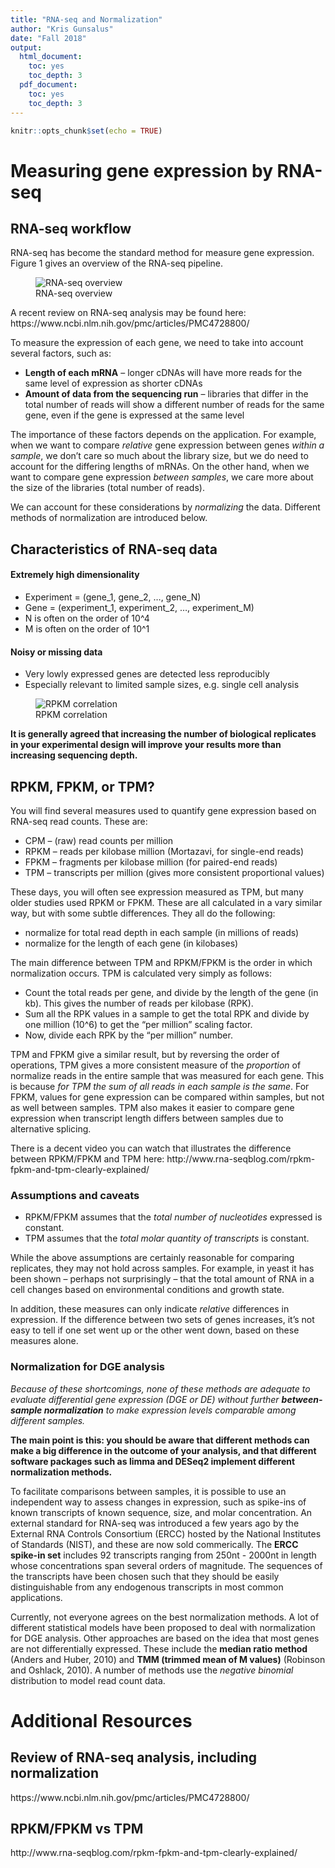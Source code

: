 ```yaml
---
title: "RNA-seq and Normalization"
author: "Kris Gunsalus"
date: "Fall 2018"
output:
  html_document:
    toc: yes
    toc_depth: 3
  pdf_document:
    toc: yes
    toc_depth: 3
---
```


```r
knitr::opts_chunk$set(echo = TRUE)
```

# Measuring gene expression by RNA-seq

## RNA-seq workflow

RNA-seq has become the standard method for measure gene expression. Figure 1 gives an overview of the RNA-seq pipeline.

![RNA-seq overview](Images/RNA-seq Mortazavi.png)

A recent review on RNA-seq analysis may be found here:
https://www.ncbi.nlm.nih.gov/pmc/articles/PMC4728800/

To measure the expression of each gene, we need to take into account several factors, such as:

+ **Length of each mRNA** -- longer cDNAs will have more reads for the same level of expression as shorter cDNAs
+ **Amount of data from the sequencing run** -- libraries that differ in the total number of reads will show a different number of reads for the same gene, even if the gene is expressed at the same level

The importance of these factors depends on the application. For example, when we want to compare *relative* gene expression between genes *within a sample*, we don't care so much about the library size, but we do need to account for the differing lengths of mRNAs. On the other hand, when we want to compare gene expression *between samples*, we care more about the size of the libraries (total number of reads).

We can account for these considerations by *normalizing* the data. Different methods of normalization are introduced below.

## Characteristics of RNA-seq data

#### Extremely high dimensionality
* Experiment = (gene_1, gene_2, …, gene_N)
* Gene = (experiment_1, experiment_2, …, experiment_M)
* N is often on the order of 10^4
* M is often on the order of 10^1

#### Noisy or missing data

* Very lowly expressed genes are detected less reproducibly
* Especially relevant to limited sample sizes, e.g. single cell analysis

![RPKM correlation](Images/RPKM technical replicates.png)

**It is generally agreed that increasing the number of biological replicates in your experimental design will improve your results more than increasing sequencing depth.**


## RPKM, FPKM, or TPM?

You will find several measures used to quantify gene expression based on RNA-seq read counts. These are:

* CPM -- (raw) read counts per million
* RPKM -- reads per kilobase million (Mortazavi, for single-end reads)
* FPKM -- fragments per kilobase million (for paired-end reads)
* TPM -- transcripts per million (gives more consistent proportional values)

These days, you will often see expression measured as TPM, but many older studies used RPKM or FPKM. These are all calculated in a vary similar way, but with some subtle differences. They all do the following:

* normalize for total read depth in each sample (in millions of reads)
* normalize for the length of each gene (in kilobases)

The main difference between TPM and RPKM/FPKM is the order in which normalization occurs. TPM is calculated very simply as follows:

* Count the total reads per gene, and divide by the length of the gene (in kb). This gives the number of reads per kilobase (RPK).
* Sum all the RPK values in a sample to get the total RPK and divide by one million (10^6) to get the "per million" scaling factor.
* Now, divide each RPK by the "per million" number.

TPM and FPKM give a similar result, but by reversing the order of operations, TPM gives a more consistent measure of the *proportion* of normalize reads in the entire sample that was measured for each gene. This is because *for TPM the sum of all reads in each sample is the same*. For FPKM, values for gene expression can be compared within samples, but not as well between samples. TPM also makes it easier to compare gene expression when transcript length differs between samples due to alternative splicing.

There is a decent video you can watch that illustrates the difference between RPKM/FPKM and TPM here:
http://www.rna-seqblog.com/rpkm-fpkm-and-tpm-clearly-explained/

### Assumptions and caveats

* RPKM/FPKM assumes that the *total number of nucleotides* expressed is constant.
* TPM assumes that the *total molar quantity of transcripts* is constant.

While the above assumptions are certainly reasonable for comparing replicates, they may not hold across samples. For example, in yeast it has been shown -- perhaps not surprisingly -- that the total amount of RNA in a cell changes based on environmental conditions and growth state.

In addition, these measures can only indicate *relative* differences in expression. If the difference between two sets of genes increases, it's not easy to tell if one set went up or the other went down, based on these measures alone.

### Normalization for DGE analysis

*Because of these shortcomings, none of these methods are adequate to evaluate differential gene expression (DGE or DE) without further **between-sample normalization** to make expression levels comparable among different samples.*

**The main point is this: you should be aware that different methods can make a big difference in the outcome of your analysis, and that different software packages such as limma and DESeq2 implement different normalization methods.**

To facilitate comparisons between samples, it is possible to use an independent way to assess changes in expression, such as spike-ins of known transcripts of known sequence, size, and molar concentration. An external standard for RNA-seq was introduced a few years ago by the External RNA Controls Consortium (ERCC) hosted by the National Institutes of Standards (NIST), and these are now sold commerically. The **ERCC spike-in set** includes 92 transcripts ranging from 250nt - 2000nt in length whose concentrations span several orders of magnitude. The sequences of the transcripts have been chosen such that they should be easily distinguishable from any endogenous transcripts in most common applications.

Currently, not everyone agrees on the best normalization methods. A lot of different statistical models have been proposed to deal with normalization for DGE analysis. Other approaches are based on the idea that most genes are not differentially expressed. These include the **median ratio method** (Anders and Huber, 2010) and **TMM (trimmed mean of M values)** (Robinson and Oshlack, 2010). A number of methods use the *negative binomial* distribution to model read count data.


# Additional Resources

## Review of RNA-seq analysis, including normalization
https://www.ncbi.nlm.nih.gov/pmc/articles/PMC4728800/

## RPKM/FPKM vs TPM
http://www.rna-seqblog.com/rpkm-fpkm-and-tpm-clearly-explained/

